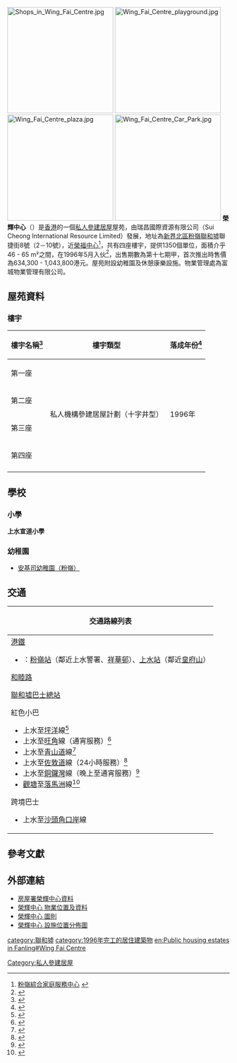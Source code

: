 {{HKPublicHousing
| housename = 榮輝中心 Wing Fai Centre 
| authority =
| photo = Wing Fai Centre 2015.jpg
| phototitle = 榮輝中心 
| district = 北區
| type = 私人機構參建居屋
| year = 1996年5月<ref name="centadata"/>
| blocknumber = 4
| rentalflats = 1350
| flatsize = 495 - 699
| household = 
| auth = 
| website =
}}
[[File:Shops_in_Wing_Fai_Centre.jpg|240px]]
[[File:Wing_Fai_Centre_playground.jpg|240px]]
[[File:Wing_Fai_Centre_plaza.jpg|240px]]
[[File:Wing_Fai_Centre_Car_Park.jpg|240px]]
'''榮輝中心'''（{{lang-en|Wing Fai Centre}}）是[[香港|香港]]的一個[[私人參建居屋|私人參建居屋]]屋苑，由瑞昌國際資源有限公司（Sui Cheong International Resource Limited）發展，地址為[[新界|新界]][[北區_(香港)|北區]][[粉嶺|粉嶺]][[聯和墟|聯和墟]]聯捷街8號（2－10號），近[[榮福中心|榮福中心]]<ref>[http://www.swd.gov.hk/doc/family/FLIFSC.pdf 粉嶺綜合家庭服務中心] {{webarchive|url=https://web.archive.org/web/20100613082555/http://www.swd.gov.hk/doc/family/FLIFSC.pdf |date=2010-06-13 }}</ref>，共有四座樓宇，提供1350個單位，面積介乎46 - 65 m²之間，在1996年5月入伙<ref name="centadata">{{cite web |url=http://hk.centadata.com/transactionhistory.aspx?type=2&code=NISZZHXEHD&ci=zh-hk |title=榮輝中心入伙日期 |publisher=[[中原地產|中原地產]] |date= |access-date=2016-12-27 |archive-date=2016-12-29 |archive-url=https://web.archive.org/web/20161229030933/http://hk.centadata.com/transactionhistory.aspx?type=2&code=NISZZHXEHD&ci=zh-hk |dead-url=no }}{{zh-hant}}</ref>，出售期數為第十七期甲，首次推出時售價為634,300 - 1,043,800港元。屋苑附設幼稚園及休憩康樂設施。物業管理處為富城物業管理有限公司。

== 屋苑資料 ==

=== 樓宇 ===
{| class="wikitable" style="text-align: center"
|-
! 樓宇名稱<ref>{{Cite web |url=http://www.housingauthority.gov.hk/tc/global-elements/estate-locator/detail.html?propertyType=2&id=3129 |title=榮輝中心 |access-date=2017-01-30 |archive-date=2018-10-10 |archive-url=https://web.archive.org/web/20181010025205/https://www.housingauthority.gov.hk/tc/global-elements/estate-locator/detail.html?propertyType=2&id=3129 |dead-url=no }}</ref> !! 樓宇類型 !! 落成年份<ref>{{Cite web |url=http://www.rvd.gov.hk/doc/tc/nt_201504.pdf |title=存档副本 |access-date=2017-01-30 |archive-date=2015-08-24 |archive-url=https://web.archive.org/web/20150824020009/http://www.rvd.gov.hk/doc/tc/nt_201504.pdf |dead-url=no }}</ref>
|-
| 第一座 || rowspan="4" | 私人機構參建居屋計劃（十字井型）|| rowspan="4" | 1996年
|-
| 第二座
|-
| 第三座
|-
| 第四座 
|-
|}

== 學校 ==

=== 小學 ===
'''上水宣道小學''' 

=== 幼稚園 ===
*[https://www.anchors.edu.hk/?page_id=112&lang=zh 安基司幼稚園（粉嶺）] {{Wayback|url=https://www.anchors.edu.hk/?page_id=112&lang=zh |date=20211001091721 }}

==交通==
{| class="mw-collapsible mw-collapsed wikitable" style="background:white; margin: 0 auto; width: auto;"  
! 交通路線列表
|-
|
;[[港鐵|港鐵]]
*{{港鐵路線標誌|EAL}}：[[粉嶺站|粉嶺站]]（鄰近上水警署、[[祥華邨|祥華邨]]）、[[上水站_(香港)|上水站]]（鄰近[[皇府山|皇府山]]）
;[[和睦路_(香港)|和睦路]]
{{九龍新界巴士簡單列表|70K|73B|78K|261|270C|270D|270S|277X|278A|278K|279A|279B|279X|N78}}{{過海隧道巴士簡單列表|373|673|673P|978A|N373}}{{新界專線小巴簡單列表|52A|54A|55K|56A|56C}}
;[[聯和墟巴士總站|聯和墟巴士總站]]
{{九龍新界巴士簡單列表|70K|78K|79K|270C|270D|270S|277X|278A|278K|279A|279B|279X|N78}}{{大嶼山巴士簡單列表|A43|A43P|N42A}}{{過海隧道巴士簡單列表|373|673|978A|N373}}
{{新界專線小巴簡單列表|52A|52K|54A|54K|55K|56A|501A|501K}}
;紅色小巴
*上水至[[坪洋|坪洋]]線<ref>{{Cite web |url=http://www.16seats.net/chi/rmb/r_n79.html |title=上水符興街　—　坪輋及坪洋 |access-date=2016-10-10 |archive-date=2020-03-29 |archive-url=https://web.archive.org/web/20200329075335/http://www.16seats.net/chi/rmb/r_n79.html |dead-url=no }}</ref>
*上水至[[旺角|旺角]]線（通宵服務）<ref>{{Cite web |url=http://www.16seats.net/chi/rmb/r_kn73.html |title=旺角亞皆老街　—　大埔及上水 |access-date=2016-10-10 |archive-url=https://web.archive.org/web/20161010163620/http://www.16seats.net/chi/rmb/r_kn73.html |archive-date=2016-10-10 |dead-url=yes }}</ref>
*上水至[[青山道|青山道]]線<ref>{{Cite web |url=http://www.16seats.net/chi/rmb/r_kn71.html |title=青山道欽州街　—　大埔及上水 |access-date=2016-10-10 |archive-date=2020-08-07 |archive-url=https://web.archive.org/web/20200807132946/http://www.16seats.net/chi/rmb/r_kn71.html |dead-url=no }}</ref>
*上水至[[佐敦道|佐敦道]]線（24小時服務）<ref>{{Cite web |url=http://www.16seats.net/chi/rmb/r_kn70.html |title=上水及大埔　＞　佐敦道 |access-date=2016-10-10 |archive-date=2016-09-22 |archive-url=https://web.archive.org/web/20160922234104/http://www.16seats.net/chi/rmb/r_kn70.html |dead-url=no }}</ref>
*上水至[[銅鑼灣|銅鑼灣]]線（晚上至通宵服務）<ref>{{Cite web |url=http://www.16seats.net/chi/rmb/r_hn73.html |title=銅鑼灣鵝頸橋　—　大埔及上水 |access-date=2016-10-10 |archive-date=2016-10-10 |archive-url=https://web.archive.org/web/20161010164043/http://www.16seats.net/chi/rmb/r_hn73.html |dead-url=no }}</ref>
*[[觀塘|觀塘]]至[[落馬洲|落馬洲]]線<ref>{{Cite web |url=http://www.16seats.net/chi/rmb/r_kn77.html |title=觀塘同仁街　—　落馬洲 |access-date=2016-10-10 |archive-date=2016-10-09 |archive-url=https://web.archive.org/web/20161009095632/http://www.16seats.net/chi/rmb/r_kn77.html |dead-url=no }}</ref>
;跨境巴士
*上水至[[沙頭角口岸|沙頭角口岸]]線
|}

== 參考文獻 ==
{{reflist}}

==外部連結 ==
*[http://www.housingauthority.gov.hk/tc/global-elements/estate-locator/detail.html?propertyType=2&id=3127 房屋署榮輝中心資料] {{Wayback|url=http://www.housingauthority.gov.hk/tc/global-elements/estate-locator/detail.html?propertyType=2&id=3127 |date=20181010025145 }}
*[http://www.housingauthority.gov.hk/b5/interactivemap/court/0,,3-347-1_5651,00.html 榮輝中心 物業位置及資料] {{Wayback|url=http://www.housingauthority.gov.hk/b5/interactivemap/court/0,,3-347-1_5651,00.html |date=20111117082457 }}
*[http://www.housingauthority.gov.hk/b5/residential/hossecondarymarket/hostps_floorplan/0,,3-0-0-wing_fai_centre,00.html 榮輝中心 圖則]
*[https://web.archive.org/web/20160304123148/http://www.iurban.com.hk/wingfaicentre/Map.asp 榮輝中心 設施位置分佈圖]

{{私人參建居屋屋苑}}
{{北區居屋屋苑}}
{{DEFAULTSORT:wing fai centre}}
[[category:聯和墟|category:聯和墟]]
[[Category:私人參建居屋|Category:私人參建居屋]]
[[category:1996年完工的居住建築物|category:1996年完工的居住建築物]]
[[en:Public_housing_estates_in_Fanling#Wing_Fai_Centre|en:Public housing estates in Fanling#Wing Fai Centre]]